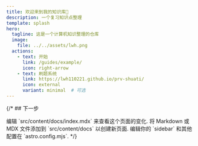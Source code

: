 ```yaml
---
title: 欢迎来到我的知识库👏
description: 一个复习知识点整理
template: splash
hero:
  tagline: 这是一个计算机知识整理的仓库
  image:
    file: ../../assets/lwh.png
  actions:
    - text: 开始
      link: /guides/example/
      icon: right-arrow
    - text: 刷题系统
      link: https://lwh110221.github.io/prv-shuati/
      icon: external
      variant: minimal  # 可选
---
```



{/* ## 下一步

<CardGrid stagger>
	<Card title="更新文档" icon="pencil">
		编辑 `src/content/docs/index.mdx` 来查看这个页面的变化.
	</Card>
	<Card title="加入新的文档" icon="add-document">
		将 Markdown 或 MDX 文件添加到 `src/content/docs` 以创建新页面.
	</Card>
	<Card title="设置你的页面" icon="setting">
		编辑你的 `sidebar` 和其他配置在 `astro.config.mjs`.
	</Card>
</CardGrid> */}

